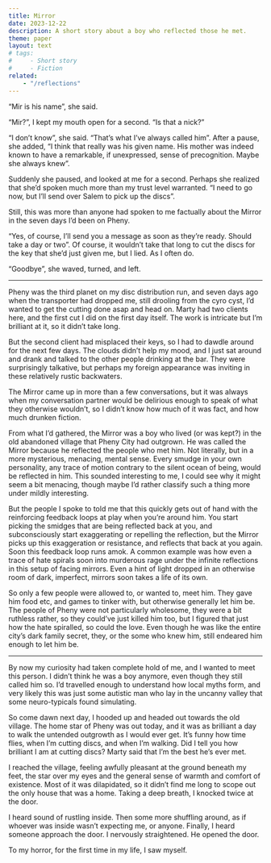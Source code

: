 ```yaml
---
title: Mirror
date: 2023-12-22
description: A short story about a boy who reflected those he met.
theme: paper
layout: text
# tags:
#     - Short story
#     - Fiction
related:
    - "/reflections"
---
```


“Mir is his name”, she said.

“Mir?”, I kept my mouth open for a second. “Is that a nick?”

“I don’t know”, she said. “That’s what I’ve always called him”. After a pause,
she added, “I think that really was his given name. His mother was indeed known
to have a remarkable, if unexpressed, sense of precognition. Maybe she always
knew”.

Suddenly she paused, and looked at me for a second. Perhaps she realized that
she’d spoken much more than my trust level warranted. “I need to go now, but
I’ll send over Salem to pick up the discs”.

Still, this was more than anyone had spoken to me factually about the Mirror in
the seven days I’d been on Pheny.

“Yes, of course, I’ll send you a message as soon as they’re ready. Should take a
day or two”. Of course, it wouldn’t take that long to cut the discs for the key
that she’d just given me, but I lied. As I often do.

“Goodbye”, she waved, turned, and left.

---

Pheny was the third planet on my disc distribution run, and seven days ago when
the transporter had dropped me, still drooling from the cyro cyst, I’d wanted to
get the cutting done asap and head on. Marty had two clients here, and the first
cut I did on the first day itself. The work is intricate but I’m brilliant at
it, so it didn’t take long.

But the second client had misplaced their keys, so I had to dawdle around for
the next few days. The clouds didn’t help my mood, and I just sat around and
drank and talked to the other people drinking at the bar. They were surprisingly
talkative, but perhaps my foreign appearance was inviting in these relatively
rustic backwaters.

The Mirror came up in more than a few conversations, but it was always when my
conversation partner would be delirious enough to speak of what they otherwise
wouldn’t, so I didn’t know how much of it was fact, and how much drunken
fiction.

From what I’d gathered, the Mirror was a boy who lived (or was kept?) in the old
abandoned village that Pheny City had outgrown. He was called the Mirror because
he reflected the people who met him. Not literally, but in a more mysterious,
menacing, mental sense. Every smudge in your own personality, any trace of
motion contrary to the silent ocean of being, would be reflected in him. This
sounded interesting to me, I could see why it might seem a bit menacing, though
maybe I’d rather classify such a thing more under mildly interesting.

But the people I spoke to told me that this quickly gets out of hand with the
reinforcing feedback loops at play when you’re around him. You start picking the
smidges that are being reflected back at you, and subconsciously start
exaggerating or repelling the reflection, but the Mirror picks up this
exaggeration or resistance, and reflects that back at you again. Soon this
feedback loop runs amok. A common example was how even a trace of hate spirals
soon into murderous rage under the infinite reflections in this setup of facing
mirrors. Even a hint of light dropped in an otherwise room of dark, imperfect,
mirrors soon takes a life of its own.

So only a few people were allowed to, or wanted to, meet him. They gave him food
etc, and games to tinker with, but otherwise generally let him be. The people of
Pheny were not particularly wholesome, they were a bit ruthless rather, so they
could’ve just killed him too, but I figured that just how the hate spiralled, so
could the love. Even though he was like the entire city’s dark family secret,
they, or the some who knew him, still endeared him enough to let him be.

---

By now my curiosity had taken complete hold of me, and I wanted to meet this
person. I didn’t think he was a boy anymore, even though they still called him
so. I’d travelled enough to understand how local myths form, and very likely
this was just some autistic man who lay in the uncanny valley that some
neuro-typicals found simulating.

So come dawn next day, I hooded up and headed out towards the old village. The
home star of Pheny was out today, and it was as brilliant a day to walk the
untended outgrowth as I would ever get. It’s funny how time flies, when I’m
cutting discs, and when I’m walking. Did I tell you how brilliant I am at
cutting discs? Marty said that I’m the best he’s ever met.

I reached the village, feeling awfully pleasant at the ground beneath my feet,
the star over my eyes and the general sense of warmth and comfort of existence.
Most of it was dilapidated, so it didn’t find me long to scope out the only
house that was a home. Taking a deep breath, I knocked twice at the door.

I heard sound of rustling inside. Then some more shuffling around, as if whoever
was inside wasn’t expecting me, or anyone. Finally, I heard someone approach the
door. I nervously straightened. He opened the door.

To my horror, for the first time in my life, I saw myself.
